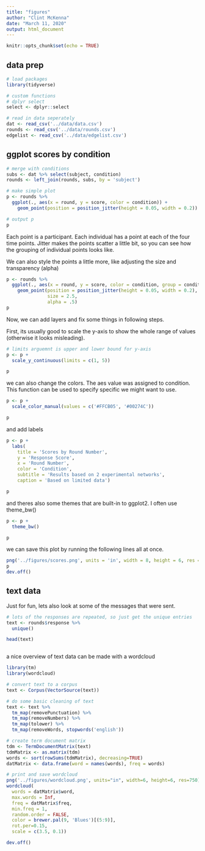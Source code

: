 ```yaml
---
title: "figures"
author: "Clint McKenna"
date: "March 11, 2020"
output: html_document
---
```


```r
knitr::opts_chunk$set(echo = TRUE)
```

## data prep
```r
# load packages
library(tidyverse)

# custom functions
# dplyr select
select <- dplyr::select

# read in data seperately
dat <- read_csv('../data/data.csv')
rounds <- read_csv('../data/rounds.csv')
edgelist <- read_csv('../data/edgelist.csv')

```


## ggplot scores by condition
```r

# merge with conditions
subs <- dat %>% select(subject, condition)
rounds <- left_join(rounds, subs, by = 'subject')

# make simple plot
p <- rounds %>%
  ggplot(., aes(x = round, y = score, color = condition)) +
    geom_point(position = position_jitter(height = 0.05, width = 0.2))

# output p
p

```

Each point is a participant. Each individual has a point at each of the four time points. Jitter makes the points scatter a little bit, so you can see how the grouping of individual points looks like.

We can also style the points a little more, like adjusting the size and transparency (alpha)

```r
p <- rounds %>%
  ggplot(., aes(x = round, y = score, color = condition, group = condition)) +
    geom_point(position = position_jitter(height = 0.05, width = 0.2),
               size = 2.5,
               alpha = .5) 
p

```


Now, we can add layers and fix some things in following steps.

First, its usually good to scale the y-axis to show the whole range of values (otherwise it looks misleading).
```r

# limits arguemnt is upper and lower bound for y-axis
p <- p +
  scale_y_continuous(limits = c(1, 5))

p

```

we can also change the colors. The aes value was assigned to condition. This function can be used to specify specific we might want to use.
```r

p <- p +
  scale_color_manual(values = c('#FFCB05', '#00274C'))

p

```

and add labels
```r
p <- p +
  labs(
    title = 'Scores by Round Number',
    y = 'Response Score',
    x = 'Round Number',
    color = 'Condition',
    subtitle = 'Results based on 2 experimental networks',
    caption = 'Based on limited data')

p
```

and theres also some themes that are built-in to ggplot2. I often use theme_bw()
```r
p <- p +
  theme_bw()

p
```


we can save this plot by running the following lines all at once.
```r
png('../figures/scores.png', units = 'in', width = 8, height = 6, res = 750)
p
dev.off()


```


## text data
Just for fun, lets also look at some of the messages that were sent.

```r
# lots of the responses are repeated, so just get the unique entries
text <- rounds$response %>%
  unique()

head(text)



```

a nice overview of text data can be made with a wordcloud
```r

library(tm)
library(wordcloud)

# convert text to a corpus
text <- Corpus(VectorSource(text))

# do some basic cleaning of text
text <- text %>%
  tm_map(removePunctuation) %>%
  tm_map(removeNumbers) %>%
  tm_map(tolower) %>%
  tm_map(removeWords, stopwords('english'))

# create term document matrix
tdm <- TermDocumentMatrix(text) 
tdmMatrix <- as.matrix(tdm) 
words <- sort(rowSums(tdmMatrix), decreasing=TRUE) 
datMatrix <- data.frame(word = names(words), freq = words)

# print and save wordcloud
png('../figures/wordcloud.png', units="in", width=6, height=6, res=750)
wordcloud(
  words = datMatrix$word,
  max.words = Inf,
  freq = datMatrix$freq,
  min.freq = 1,
  random.order = FALSE,
  color = brewer.pal(9, 'Blues')[(5:9)],
  rot.per=0.15, 
  scale = c(3.5, 0.1))

dev.off()


```



